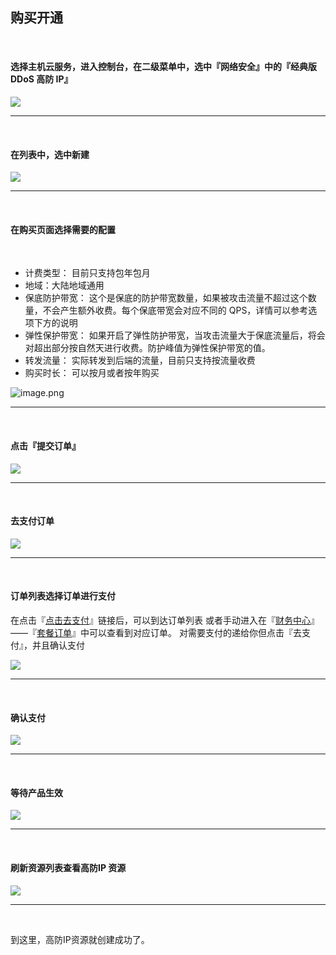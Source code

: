 ## 购买开通
<br />


#### 选择主机云服务，进入控制台，在二级菜单中，选中『网络安全』中的『经典版 DDoS 高防 IP』


![](https://dn-odum9helk.qbox.me/FpMhAJ4GpOMJWaPfeUxNwkUfWb_7)
<br />

-----
<br />

#### 在列表中，选中新建


![](https://dn-odum9helk.qbox.me/FtJC_pvC3aZCg52ezUJzxmjfPfsn)
<br />

-----
<br />

#### 在购买页面选择需要的配置
<br />

* 计费类型： 目前只支持包年包月
* 地域：大陆地域通用
* 保底防护带宽： 这个是保底的防护带宽数量，如果被攻击流量不超过这个数量，不会产生额外收费。每个保底带宽会对应不同的 QPS，详情可以参考选项下方的说明
* 弹性保护带宽： 如果开启了弹性防护带宽，当攻击流量大于保底流量后，将会对超出部分按自然天进行收费。防护峰值为弹性保护带宽的值。
* 转发流量： 实际转发到后端的流量，目前只支持按流量收费
* 购买时长： 可以按月或者按年购买


![image.png](https://dn-odum9helk.qbox.me/FkSY_7uQZxrGdbZcwTlRKtctsCH6)
<br />

-----
<br />

#### 点击『提交订单』


![](https://dn-odum9helk.qbox.me/Fg4exnNvmwmB6pL0IlZSlcON3dRD)
<br />

-----
<br />

#### 去支付订单


![](https://dn-odum9helk.qbox.me/Fo8Noxg8BWOLWnGxiV_ZzoeCHg_2)
<br />

-----
<br />

#### 订单列表选择订单进行支付

在点击『[点击去支付](https://portal.qiniu.com/financial/orders)』链接后，可以到达订单列表
或者手动进入在『[财务中心](https://portal.qiniu.com/financial/overview)』——『[套餐订单](https://portal.qiniu.com/financial/orders)』中可以查看到对应订单。
对需要支付的递给你但点击『去支付』，并且确认支付


![](https://dn-odum9helk.qbox.me/FizHz-p1ow1EuX_F9JGEJoOJ0U15)
<br />

-----
<br />

#### 确认支付


![](https://dn-odum9helk.qbox.me/FgJI0-0BPKe-euZzE2hEJiUi80yx)
<br />

-----
<br />

#### 等待产品生效


![](https://dn-odum9helk.qbox.me/Fu58Sd6cF2hb3vNqxxhzoU03uuJP)
<br />

-----
<br />

#### 刷新资源列表查看高防IP 资源


![](https://dn-odum9helk.qbox.me/FiZwPRdJUu8UKSkaWO7AjEIEfvLD)
<br />

-----
<br />

到这里，高防IP资源就创建成功了。
